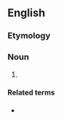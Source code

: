 ==English==

===Etymology===
{{compound|en|white coat|high blood pressure}}

===Noun===
{{en-noun|-}}

# {{synonym of|white coat hypertension|lang=en}}

====Related terms====
* {{l|en|blood pressure}}
